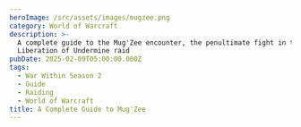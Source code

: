```yaml
---
heroImage: /src/assets/images/mugzee.png
category: World of Warcraft
description: >-
  A complete guide to the Mug'Zee encounter, the penultimate fight in the
  Liberation of Undermine raid
pubDate: 2025-02-09T05:00:00.000Z
tags:
  - War Within Season 2
  - Guide
  - Raiding
  - World of Warcraft
title: A Complete Guide to Mug'Zee
---
```

<script src="https://wow.zamimg.com/widgets/power.js" async />
This takes places in a heart-shaped room divided into two sides--red and blue, with Mug'Zee triggering a different ability set based off of how many players are on each side.  Mug's abilities will trigger if the majority of players are on the red side, while Zee triggers if the majority are on the blue side.

Similar to Silken Court, the boss's abilities can be utilized against them to overcome the challenges of this encounter.  Similar to Kurog, the boss will also gain damage and energy over time and require you to switch sides to deplete this energy, or you will be guaranteed to wipe.

At 40%, Mug'Zee will no longer concern themselves with sides, and will utilize their full arsenal independent of the raid's positioning. At this point, it becomes a race to kill the boss before they reach full energy and wipe the raid.

This is a very complex and technical encounter that will test every aspect of your raid's abilities.
# Full List of Boss Abilities for Reference

* <a href="https://www.wowhead.com/ptr-2/spell=466376/head-honcho" class="wowhead">Head Honcho</a>
* <a href="https://www.wowhead.com/ptr-2/spell=466385/moxie" class="wowhead">Moxie</a>
* <a href="https://www.wowhead.com/ptr-2/spell=468658/elemental-carnage" class="wowhead">Elemental Carnage</a>
* <a href="https://www.wowhead.com/ptr-2/spell=468694/uncontrolled-destruction" class="wowhead">Uncontrolled Destruction</a>
* <a href="https://www.wowhead.com/ptr-2/spell=1216142/double-minded-fury" class="wowhead">Double-Minded Fury</a>
* <a href="https://www.wowhead.com/ptr-2/spell=468663/elemental-calamity" class="wowhead">Elemental Calamity</a>
* <a href="https://www.wowhead.com/ptr-2/spell=469715/uncontrolled-burn" class="wowhead">Uncontrolled Burn</a>
* <a href="https://www.wowhead.com/ptr-2/spell=472631/earthshaker-gaol" class="wowhead">Earthshaker Gaol</a>
* <a href="https://www.wowhead.com/ptr-2/spell=1214623/enraged" class="wowhead">Enraged</a>
* <a href="https://www.wowhead.com/ptr-2/spell=472659/shakedown" class="wowhead">Shakedown</a>
* <a href="https://www.wowhead.com/ptr-2/spell=472782/pay-respects" class="wowhead">Pay Respects</a>
* <a href="https://www.wowhead.com/ptr-2/spell=470910/gaol-break" class="wowhead">Gaol Break</a>
* <a href="https://www.wowhead.com/ptr-2/spell=474554/shaken-earth" class="wowhead">Shaken Earth</a>
* <a href="https://www.wowhead.com/ptr-2/spell=466476/frostshatter-boots" class="wowhead">Frostshatter Boots</a>
* <a href="https://www.wowhead.com/ptr-2/spell=466480/frostshatter-spear" class="wowhead">Frostshatter Spears</a>
* <a href="https://www.wowhead.com/ptr-2/spell=466509/stormfury-finger-gun" class="wowhead">Stormfury Finger Gun</a>
* <a href="https://www.wowhead.com/ptr-2/spell=466516/stormfury-cloud" class="wowhead">Stormfury Cloud</a>
* <a href="https://www.wowhead.com/ptr-2/spell=466518/molten-gold-knuckles" class="wowhead">Molten Gold Knuckles</a>
* <a href="https://www.wowhead.com/ptr-2/spell=467225/solid-gold" class="wowhead">Solid Gold</a>
* <a href="https://www.wowhead.com/ptr-2/spell=467202/golden-drip" class="wowhead">Golden Drip</a>
* <a href="https://www.wowhead.com/ptr-2/spell=470089/molten-gold-pool" class="wowhead">Molten Gold Pool</a>
* <a href="https://www.wowhead.com/ptr-2/spell=466539/unstable-crawler-mines" class="wowhead">Unstable Crawler Mines</a>
* <a href="https://www.wowhead.com/ptr-2/spell=1220551/unstable-cluster-bomb" class="wowhead">Unstable Cluster Bomb</a>
* <a href="https://www.wowhead.com/ptr-2/spell=469043/searing-shrapnel" class="wowhead">Searing Shrapnel</a>
* <a href="https://www.wowhead.com/ptr-2/spell=1214991/surging-arc" class="wowhead">Surging Arc</a>
* <a href="https://www.wowhead.com/ptr-2/spell=1215591/faulty-wiring" class="wowhead">Faulty Wiring</a>
* <a href="https://www.wowhead.com/ptr-2/spell=469490/double-whammy-shot" class="wowhead">Double Whammy Shot</a>
* <a href="https://www.wowhead.com/ptr-2/spell=469391/perforating-wound" class="wowhead">Perforating Wound</a>
* <a href="https://www.wowhead.com/ptr-2/spell=469375/explosive-payload" class="wowhead">Explosive Payload</a>
* <a href="https://www.wowhead.com/ptr-2/spell=471574/bulletstorm" class="wowhead">Bulletstorm</a>
* <a href="https://www.wowhead.com/ptr-2/spell=1215953/static-charge" class="wowhead">Static Charge</a>
* <a href="https://www.wowhead.com/ptr-2/spell=466545/spray-and-pray" class="wowhead">Spray and Pray</a>
* <a href="https://www.wowhead.com/ptr-2/spell=467381/goblin-guided-rocket" class="wowhead">Goblin-Guided Rocket</a>
* <a href="https://www.wowhead.com/ptr-2/spell=472057/hot-mess" class="wowhead">Hot Mess</a>
* <a href="https://www.wowhead.com/ptr-2/spell=469076/radiation-sickness" class="wowhead">Radiation Sickness</a>

# Important Abilities

**Mug (Red Side) -** 

* **Earthshaker Gaol** - Mug will target two players and after several seconds, will deal massive damage to them, but can be split amongst several players, and then lock thems in a **Gaol** with a **Gallagio Goon**. This **Gaol** blocks Line of Sight and can be destroyed by other mechanics the boss uses. If these **Gaols** overlap with any others, or Mug'Zee, the **Goon** will enrage. 
* <img src="https://cdn.shawnzhome.com/shawnzhome/videos/LoU/converted-mugzee/webp_output/earthshakergaol.webp"/>
* **Gallagio Goon** - This will spawn with the creation of the **Gaol**. It does have aggro and will melee, though it does not require a tank. It will simply spam cast **Shakedown**, a frontal cone that deals high damage as well as an interruptible cast called **Pay Respects**, which grants the boss a moderate shield that grows over time.
* **Gaol Break** - Defeating the **Goon** you are trapped with triggers this, dealing damage and knocking back all players within the **Gaol**. Colliding with a **Gaol** wall as a result of this knockback will cause the walls to break.  The foundation of the **Gaol** will persist through the rest of the encounter as a damage zone.
* <img src="https://cdn.shawnzhome.com/shawnzhome/videos/LoU/converted-mugzee/webp_output/gaolbreak.webp"/>
* **Frostshatter Boots** - Mug will debuff several players, causing them to take a light DoT but also making them slip'n'slide as their regular movement.  On Heroic, Mug will also launch a **Frostshatter Spear** at these players, dealing lethal damage to them.  **Frostshatter Spears** can be blocked by **Gaol** walls or **Crawler mines**.
* <img src="https://cdn.shawnzhome.com/shawnzhome/videos/LoU/converted-mugzee/webp_output/frostshatterboots.webp"/>
* **Stormfury Finger Gun** - Mug will turn towards a random player and channel a frontal cone, dealing high damage to anything within the radius. Random swirlies will also spawn in this area, stunning and dealing light damage to anyone hit.
* <img src="https://cdn.shawnzhome.com/shawnzhome/videos/LoU/converted-mugzee/webp_output/stormfuryfingergun.webp"/>
* **Molten Gold Knuckles** - Mug will strike at his current target, dealing damage in a frontal cone and afflicting anyone hit with Golden Drip. The affected players must continuously run for the duration of this debuff, dropping Molten Gold pools as they do.  If they do not do this, and thus do not rid themselves of stacks of the debuff, they will be stunned for 30 seconds. These pools last for 3 minutes.
* <img src="https://cdn.shawnzhome.com/shawnzhome/videos/LoU/converted-mugzee/webp_output/moltengoldknuckles.webp"/>

**Zee (Blue Side)** - 

* **Unstable Crawler Mines** - Zee will spawn several of these, which will fixate on players and chase them. These cannot be damaged but can be affected by most slows and snares. The only way to destroy them is to run into them or hit them with abilities from Mug. On Heroic, players who physically detonate these mines are also afflicted with a debuff preventing them from soaking another for some time.
* <img src="https://cdn.shawnzhome.com/shawnzhome/videos/LoU/converted-mugzee/webp_output/unstablecrawlermines.webp"/>
* **Unstable Cluster Bomb** - Upon detonation, **Crawler Mines** will spew out several small swirlies that deal very high raid damage if not soaked. Soaking one gives you a healing absorb and a light DoT.
* <img src="https://cdn.shawnzhome.com/shawnzhome/videos/LoU/converted-mugzee/webp_output/unstableclusterbombs.webp"/>
* **Volunteer Rocketeer** - Zee will spawn one of these shortly after engaging his side, and an unknown interval afterwards. These will select a player and after a moderate cast launch a **Goblin Guided Rocket** towards their location. This deals massive damage to the player, but can be split with additional players. Once the cast is successful, it will also leave a fairly large pool of fire behind called **Hot Mess**.  On Heroic and higher, soaking the **Goblin Guided Rocket** prevents players from soaking again for another minute. If this does not hit at least 5 players, it will deal massive damage to the entire raid.
* <img src="https://cdn.shawnzhome.com/shawnzhome/videos/LoU/converted-mugzee/webp_output/goblinguidedrocket.webp"/>
* **Disintegration Beam** - After casting their **Rocket,** the **Volunteer** will channel this on a player. This cannot be interrupted, and the damage of this spell increases every second, which is the same interval in which it ticks. It can channel for up to 12 seconds, but it will kill a player at roughly the ~6-8 second mark and be unhealable past that point.
* **Spray and Pray** - Mug'Zee will aim towards a random player, channeling a frontal cone at them, dealing high damage to anyone who remains in that location.
* <img src="https://cdn.shawnzhome.com/shawnzhome/videos/LoU/converted-mugzee/webp_output/sprayandpray.webp"/>
* **Mk II Electro Shocker** - Two of these will spawn at opposite ends of the blue side. These cannot be moved and cannot be tanked. They will simply spam **Surging Arc**, dealing high raid damage until they die. Once they fall below 80% HP however, they are stunned for 8 seconds and take 100% increased damage.
* **Double Whammy Shot** - Mug'Zee will take aim towards a random ranged player, indicated by a large red line.  The player *closest* to Mug'Zee who is *also* in the line will intercept this attack, taking a massive amount of damage. The original target will take the mitigated damage that the interceptor takes.  The player who intercepts this will also receive a large DoT that persists for 45 seconds which stacks. The original target will then receive an **Explosive Payload**, which deals high damage to anyone within 15 yards, but also detonates any **Crawler Mines** within 15 yards.
* <img src="https://cdn.shawnzhome.com/shawnzhome/videos/LoU/converted-mugzee/webp_output/doublewhammyshot.webp"/>

Intermission

* **Static Charge** - Mug'Zee will select a random player and charge towards them, dealing light damage to any in his path and also destroying any **Earthshaker Gaols** and **Crawler Mines** in his way.  
* <img src="https://cdn.shawnzhome.com/shawnzhome/videos/LoU/converted-mugzee/webp_output/staticcharge.webp"/>
* **Bulletstorm** - After reaching the target of his **Static Charge**, Mug'Zee will channel this, rotating two cones of destruction that deal very high damage to anyone caught.
* <img src="https://cdn.shawnzhome.com/shawnzhome/videos/LoU/converted-mugzee/webp_output/bulletstorm.webp"/>

# Strategy (Normal and Heroic)

* While it is up to you and what your raid composition is best at handling, I recommend starting blue side on these difficulties, as it is slightly more restrictive on positioning but easier overall.  You will of course have to deal with both sides no matter what, but the side you begin at you will deal with more times than the one you did not.  You will want to designate fixed positions for the **Gaols** to be soaked at to best conserve room real estate, and split your raid into **Gaol** teams and outside teams.
* One healer is sufficient for each **Gaol**, and if the members of a particular **Gaol** are self sufficient enough they may not even require a healer on these difficulties. However, melee are preferable since there can be a fair amount of movement inside dodging the frontal.
* On Normal, **Frostshatter Boots** must simply be tolerated until it ends, but it is not difficult to deal with. On Heroic and Higher, players must use the various **Gaol** walls to block their **Spears**, but should be careful as one wall can only block one **Spear**--if they overlap with another player, they risk killing players trapped within the **Gaol** walls.
* Players within the **Gaols** should strive to kill their **Goons** as quickly as possible. The Earthshaker **Gaols** come out fairly quickly, and it is likely that if a team is not quick enough the next **Gaols** may be spawned while they are still trapped.
* It should also be agreed upon which direction to be knocked out towards, as it is possible to break all the walls from destroying the **Goon**, which eliminates the walls necessary to use to block the **Spears**.
* Tanks should swap on each **Molten Gold Knuckles**, being careful not to both be struck by it as it is a frontal.  The pools should be dropped in an out of the way location, but be wary that you are not blocked by the **Gaols** and thus unable to move, as this will result in you being stunned. You drop the pools while moving only.
* You will want to swap sides before the boss reaches full energy, but not necessarily just before.  The best time to swap is either just after or just before he begins a new set of mechanics, whichever you find best.  I recommend swapping at around roughly 80 energy on Normal--both sides. On Heroic, you should swap Red->Blue at around 50 energy, and Blue->Red at 60 energy.  The idea is that you want to swap to red side after fully dealing with a **Gaol** set but before the next set comes, and you want to swap to blue side just after a mine set spawns, breaking yourselves out before the mines can reach you.
* For the **Crawler Mines**, on normal these can be mostly yolo detonated without too much worry. Soak as many of the **Cluster Bombs** as you can and focus mostly on having them dealt with as soon as possible. On Heroic and higher, you will want dedicated poppers and need all players to assist with soaking the falling bombs, as even one missed soak can potentially wipe you in between the overwhelming raid damage going out. As of writing, the best way of dealing with these is to have the entire raid group stacked to bait the mine spawns in one location, then root/slow them and move away to keep them mostly together. On Heroic, you will want to immediately pop one Mine, then potentially another if you are confident. Otherwise, you will get a **Goblin Guided Rocket** just after this, and you will need players to focus on soaking that.  Just after this, the boss will target a player with **Double Whammy Shot** and thus you will need the tank to soak this beam, which can be hard to see amongst everything else.  During this time, you should continue staggering mine detonations, and when the target of **Double Whammy Shot** gets their **Explosive Payload**, they should move away and be careful not to detonate any mines.
* The **Mk II Electro Shockers** should be cleaved down and then burned once they fall below 80% HP. You will ideally want to kill them during the stun. For the **Volunteer Rocketeers**, they are also extremely high priority and **must** die before they can channel their Disintegration Beam for too long. On testing, this was not doing the intended damage and could be relatively ignored. For the moment, we will assume this will change on launch.
* At 40% HP, the boss will phase into his intermission. On Normal, you simply want to clean up the room as much as possible while also doing as much damage as you can. On Heroic, you want to fully utilize this time to deal with any lingering **Crawler Mines** or walls, using the boss's charge if need be.  Otherwise, simply dodge the mechanics as they come out and get the boss as low as you can.  
* Once he finishes his intermission, he will begin Phase Three, **Bloodlusting** and gaining 30% haste until death.  You should also pop lust as well, as this will be by far the hardest stage and as it is percent based, there is no reason not to save cooldowns to end this fight as quickly as possible.  You also face a hard enrage in this phase, as he will continue to gain **Moxie** and energy without any way to reset it.
* The fight plays out much the same as it did before, except you have no control over which mechanics happen and when. You must simply do your best with the limited room you have to keep the **Gaols** and **Crawler Mines** from overwhelming you. Depending on the boss's health, you may consider simply keeping the mines cc'ed for the rest of the encounter and only breaking players out of **Gaols**. As there was practically no footage of this phase from most guilds, even on normal, it is difficult to say at this time what the play might be, but I believe it best to kill the first set of **Mk II Electro Shockers**, the first **Rocketeer**, and then only kill 1 of the next **Mk II Shockers** (if another set spawns), and ignore the **Rocketeer** as well and tunnel the boss.  You will be forced to kill the **Goons** as they will wipe the raid if all players leave the **Gaols** through using **Spears**, but this is simply a rapid race to kill the boss before he kills you.

# Mythic Changes

The changes on Mythic transforms an already complex and challenging encounter into a brutal test of coordination, positioning, and adaptability, while massively amping up the pace at which mechanics are thrown at the raid. Overcoming this encounter thus requires an incredibly solid strategy and understanding of the entire fight and the purpose of every strategic choice.

* **Head Honcho**, the mechanic which controls what abilities the boss uses, now only triggers when **ALL** players are on the same side.
* Frostshatter Boots no longer time out after the **Frostshatter Spears** are thrown. Players will continue to slip until they make contact with a **Hot Mess** pool, melting their boots.
* **Mk II Electro Shockers** are now protected by a shield preventing them from taking damage unless hit by a **Stormfury Finger Gun**.
* **Unstable Crawler Mines** can no longer be detonated by players, as it inflicts lethal damage to them. They must now be destroyed by **Gaol** walls and **Frostshatter Spears** exclusively.
* Due to increased scaling, missing even a single soak of **Unstable Cluster Bombs** is now almost a guaranteed wipe.
* **Earthshaker Gaol** walls are no longer destroyed by players colliding into them after the **Goon** is killed, requiring either **Crawler Mines** or **Frostshatter Spears** to break the teams out of their respective **Gaols**.
* During the intermission, Mug'Zee now divides the room in two with an **Electrocution Matrix**, instantly killing any players who come into contact with it for the duration of this phase.

# Mythic Strategy

* I will update this when Liquid and Echo have reached this encounter to provide us with the best solution, but I will attempt to provide early insights based on testing and what I think the most feasible path to success is.
* This time, you will want to start blue side. This is because of the **Mk II Electro Shockers** being unkillable without the **Stormfury Finger gun**.  You will want to swap everyone to red side right after the **Volunteer Rocketeer** begins his **Hot Mess** soak. Be aware that you will be taking an immense amount of damage doing this due to **Head Honcho** triggering back-to-back and having 2 DoTs on the same timer. You will want to place the **Hot Mess** on the red side in an easily reachable spot.
* You will have to deal with soaking the **Gaols**, the **Spears**, then breaking out of the **Gaols** before the **Mines** can reach you. Luckily, as you can CC the mines, this isn't the most difficult thing in the world.  You will be absolutely strapped for healing however at this point, and this is possibly the most difficult point in the fight before phase three as you must break everyone out of **Gaol**->aim the **Stormfury Finger Gun** at the **Shockers** and kill them->kill the **Rocketeer**->begin detonating all the mines and soaking them->cleanse players of **Frostshatter Spears**, and then get ready for the next set of **Gaols**.
* Once both **Shockers** are dead, you must prepare for the next hardest part of the encounter. You will want to leave at least one mine alive, possibly, as you will want to get the next set of **Gaols**, and before they spawn, have the entire raid swap over to blue side. You should aim to place both **Gaols** on blue side, have the tank wait until the **Spears** go out, then step over and trigger **Head Honcho.**
* You will, during extreme raid damage, now need to break the walls, move from the spawning mines and CC them, soak the upcoming **Goblin Guided Rocket**, and then prepare to move back across to red side. You may consider using the **Explosive Payload** to assist in detonating **Crawler Mines** in place of other mechanics.
* At this point, the boss should be nearing intermission, and you will want to aim to phase into it as cleanly as possible.  It is preferable to have as little mines as possible, and using immunities to detonate them at this point is ideal.  There is very little chance that you will have the room entirely clean going into the intermission. It should be agreed upon what side the raid will occupy for the duration of this phase, but if the room is not entirely clean you may need the raid to split to each side to aim the charge through the **Mines/Walls**, and thus you will need enough players where the **Mines** are to soak.
* When the boss reaches Phase Three, pop lust as you did on Heroic and follow much the same strategy as you did there. At this point, you should completely ignore detonating any **Crawler Mines** unless absolutely necessary and aim to kill the boss as quickly as possible.

# Note on Healing

This encounter is a dramatic step up in healing required, due to **Head Honcho** triggering a large amount of raid damage and the accumulating rot and damage increases as each side drags on.  You will want the majority of your raid CDs placed near side swaps and while the **Mk II Electro Shockers** are alive, and will need to keep a careful eye on the players both detonating and soaking **Crawler Mines**.  

As you are out of LoS (Line of Sight) from the rest of the raid while in **Gaols**, it can be frustrating at times, but the healing required while in a **Gaol** is very light and provides you time to regenerate mana before the intense healing spam begins again.

The intermission is overall quite easy to heal and another time to regenerate mana before the insanity that is the final phase, and towards the end of phase three you will be taking an extraordinary amount of damage due to **Moxie**.

# Notes on Tanking

Positioning of Mug'Zee is incredibly important on this encounter, and you need to have a thorough understanding of when and where the boss should be at all times.  In addition, the tank busters on this encounter also are far more than just "taunt on x stack", and require you to have foresight in terms of where to drop the pools and how many CDs you will need to prevent the **Double Whammy** target from being one-shot.  On blue side, you will want to tank the boss on top of **Mk II Electro Shockers** for cleave, and drag it away from **Mines** unless specified by your raid leader.  As a tank, you also can soak these mines and their **Cluster Bombs** rather easily on Normal and Heroic compared to other players, and doing so can vastly lessen the load for the rest of your raid.

On red side, you will want to make sure you have a clear plan for where to drop your pools, and make certain that you avoid getting stunned at all costs. You can somewhat play around having to drop bad pools, but getting stunned will almost certainly lead to deaths or errors that spiral out of control.  Tank the boss along the wall on red side to make it easier for players to drop their **Gaols**, or if the raid leader designates differently, tank the boss relatively close to the **Gaols**, but make certain Mug'Zee himself does not overlap, and you should never enter the **Gaols** yourself.

# Defensive Usage

As this encounter has significantly more damage than any other, defensive usage is critical towards survival.  Good times to personal are mostly if you are soaking **Crawler Mines** or the **Cluster Bombs** they drop, side swaps, or if you have the **Double Whammy Shot**.  The **Goblin Guided Rocket** can also be threatening if you notice there are not that many players soaking with you, so be cognizant of that as well.  If you are unable to find an obstacle to block your **Frostshatter Spear** with, it is possible to live it with a large enough damage reduction (75% or higher, cumulatively) if you are full health, but this is not something I would recommend being in the habit of doing.

# Movement Cooldowns

Movement is best utilized for side swaps, during **Frostshatter Boots**, or when moving away from spawning **Crawler Mines**.  It is also useful during the intermission for **Bulletstorm**, but this is not in general a "dodge" type of fight, and it is more about pre-positioning and knowing where to be. That being said, using movement to aid in players getting into position, like during the spawning of **Earthshaker Gaols** or to soak **Goblin-Guided Rockets**, can prove effective as well to make up for lack of awareness.

# Damage Profile Best Suited for this Encounter

This is largely a single target encounter, with very occasional cleave sprinkled in.  Target swapping and priority damage is the name of the game here, and execute is also very, very good for getting out of the last phase as quickly as possible.  That being said, classes that can do very good single target while also hitting spread targets are definitely quite good here.